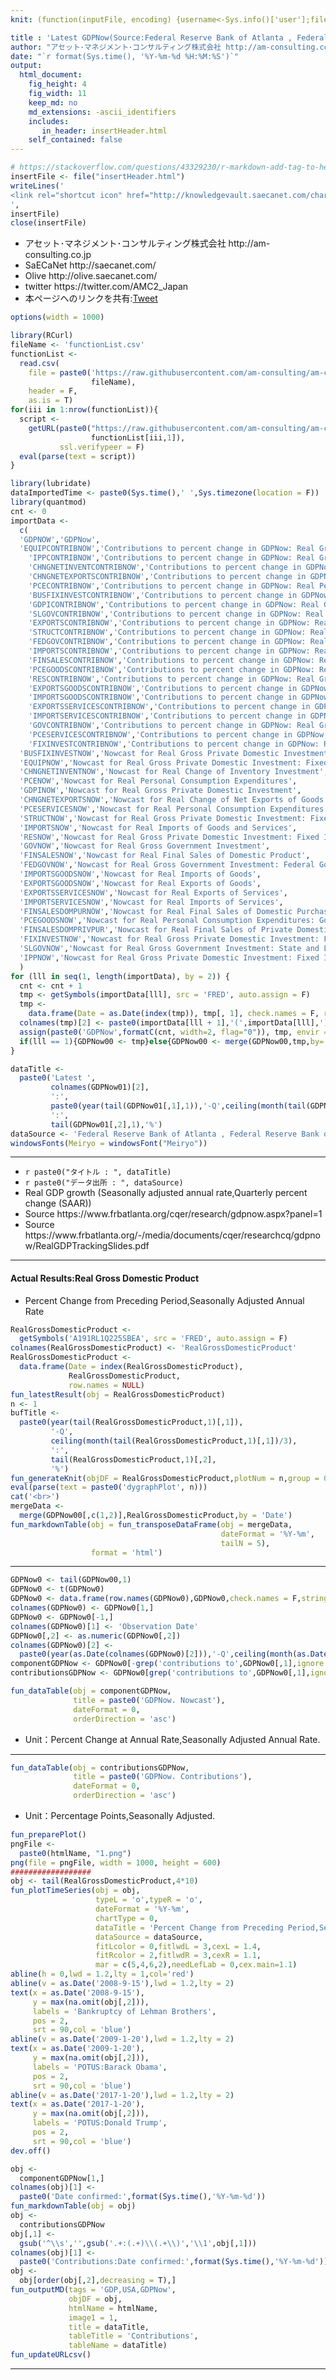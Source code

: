 ```yaml
---
knit: (function(inputFile, encoding) {username<-Sys.info()['user'];fileName<-'defaultPath.csv';pathToFile <-paste0('C:/Users/', username,'/Desktop/pathToCSV/');setwd(pathToFile);buf0<-read.csv(fileName,header = F,skip = 0,stringsAsFactor = F,check.names = F,fileEncoding = 'utf-8');timeStamp<-format(Sys.time(),'%Y%m%d%H%M%S');htmlName<-'LatestGDPNow';rmarkdown::render(inputFile, encoding = encoding, output_file = paste0('C:/Users/',username,buf0[2,1],'charts/','am-consulting.co.jp-',htmlName,'.html')) })

title : 'Latest GDPNow(Source:Federal Reserve Bank of Atlanta , Federal Reserve Bank of St.Louis)'
author: "アセット･マネジメント･コンサルティング株式会社 http://am-consulting.co.jp"
date: "`r format(Sys.time(), '%Y-%m-%d %H:%M:%S')`"
output: 
  html_document:
    fig_height: 4
    fig_width: 11
    keep_md: no
    md_extensions: -ascii_identifiers
    includes:
       in_header: insertHeader.html
    self_contained: false
---
```


```r
# https://stackoverflow.com/questions/43329230/r-markdown-add-tag-to-head-of-html-output/43334558#43334558
insertFile <- file("insertHeader.html")
writeLines('
<link rel="shortcut icon" href="http://knowledgevault.saecanet.com/charts/indicator/favicon-bar-chart.ico">
',
insertFile)
close(insertFile)
```

<link href="http://knowledgevault.saecanet.com/components/rmarkdown-html.css" rel="stylesheet">
<script src="http://knowledgevault.saecanet.com/components/JavascriptCode.js"></script>
<style>.main-container {max-width : 1100px;}</style>
<style>table:not(#amcc) {font-size: 85%;}</style>

- アセット･マネジメント･コンサルティング株式会社 http://am-consulting.co.jp
- SaECaNet http://saecanet.com/
- Olive http://olive.saecanet.com/
- twitter https://twitter.com/AMC2_Japan
- 本ページへのリンクを共有:<a href="https://twitter.com/share" class="twitter-share-button" data-via="AMC2_Japan" data-size="large">Tweet</a> <script>!function(d,s,id){var js,fjs=d.getElementsByTagName(s)[0],p=/^http:/.test(d.location)?'http':'https';if(!d.getElementById(id)){js=d.createElement(s);js.id=id;js.src=p+'://platform.twitter.com/widgets.js';fjs.parentNode.insertBefore(js,fjs);}}(document, 'script', 'twitter-wjs');</script>

```r
options(width = 1000)
```

```r
library(RCurl)
fileName <- 'functionList.csv'
functionList <-
  read.csv(
    file = paste0('https://raw.githubusercontent.com/am-consulting/am-consulting.github.io/master/csv/',
                  fileName),
    header = F,
    as.is = T)
for(iii in 1:nrow(functionList)){
  script <- 
    getURL(paste0("https://raw.githubusercontent.com/am-consulting/am-consulting.github.io/master/", 
                  functionList[iii,1]),
           ssl.verifypeer = F)
  eval(parse(text = script))
}
```

```r
library(lubridate)
dataImportedTime <- paste0(Sys.time(),' ',Sys.timezone(location = F))
library(quantmod)
cnt <- 0
importData <-
  c(
  'GDPNOW','GDPNow',
  'EQUIPCONTRIBNOW','Contributions to percent change in GDPNow: Real Gross Private Domestic Investment: Fixed Investment: Business: Equipment',
	'IPPCONTRIBNOW','Contributions to percent change in GDPNow: Real Gross Private Domestic Investment: Fixed Investment: Business: Intellectual Property Products',
	'CHNGNETINVENTCONTRIBNOW','Contributions to percent change in GDPNow: Real Change of Inventory Investment',
	'CHNGNETEXPORTSCONTRIBNOW','Contributions to percent change in GDPNow: Real Change of Net Exports of Goods and Services',
	'PCECONTRIBNOW','Contributions to percent change in GDPNow: Real Personal Consumption Expenditures',
	'BUSFIXINVESTCONTRIBNOW','Contributions to percent change in GDPNow: Real Gross Private Domestic Investment: Fixed Investment: Business',
	'GDPICONTRIBNOW','Contributions to percent change in GDPNow: Real Gross Private Domestic Investment',
	'SLGOVCONTRIBNOW','Contributions to percent change in GDPNow: Real Gross Government Investment: State and Local Government',
	'EXPORTSCONTRIBNOW','Contributions to percent change in GDPNow: Real Exports of Goods and Services',
	'STRUCTCONTRIBNOW','Contributions to percent change in GDPNow: Real Gross Private Domestic Investment: Fixed Investment: Business: Structures ',
	'FEDGOVCONTRIBNOW','Contributions to percent change in GDPNow: Real Gross Government Investment: Federal Government',
	'IMPORTSCONTRIBNOW','Contributions to percent change in GDPNow: Real Imports of Goods and Services',
	'FINSALESCONTRIBNOW','Contributions to percent change in GDPNow: Real Final Sales of Domestic Product',
	'PCEGOODSCONTRIBNOW','Contributions to percent change in GDPNow: Real Personal Consumption Expenditures: Goods',
	'RESCONTRIBNOW','Contributions to percent change in GDPNow: Real Gross Private Domestic Investment: Fixed Investment: Residential',
	'EXPORTSGOODSCONTRIBNOW','Contributions to percent change in GDPNow: Real Exports of Goods',
	'IMPORTSGOODSCONTRIBNOW','Contributions to percent change in GDPNow: Real Imports of Goods',
	'EXPORTSSERVICESCONTRIBNOW','Contributions to percent change in GDPNow: Real Exports of Services',
	'IMPORTSERVICESCONTRIBNOW','Contributions to percent change in GDPNow: Real Imports of Services',
	'GOVCONTRIBNOW','Contributions to percent change in GDPNow: Real Gross Government Investment',
	'PCESERVICESCONTRIBNOW','Contributions to percent change in GDPNow: Real Personal Consumption Expenditures: Services',
	'FIXINVESTCONTRIBNOW','Contributions to percent change in GDPNow: Real Gross Private Domestic Investment: Fixed Investment',
  'BUSFIXINVESTNOW','Nowcast for Real Gross Private Domestic Investment: Fixed Investment: Business',
  'EQUIPNOW','Nowcast for Real Gross Private Domestic Investment: Fixed Investment: Business: Equipment',
  'CHNGNETINVENTNOW','Nowcast for Real Change of Inventory Investment',
  'PCENOW','Nowcast for Real Personal Consumption Expenditures',
  'GDPINOW','Nowcast for Real Gross Private Domestic Investment',
  'CHNGNETEXPORTSNOW','Nowcast for Real Change of Net Exports of Goods and Services',
  'PCESERVICESNOW','Nowcast for Real Personal Consumption Expenditures: Services',
  'STRUCTNOW','Nowcast for Real Gross Private Domestic Investment: Fixed Investment: Business: Structures',
  'IMPORTSNOW','Nowcast for Real Imports of Goods and Services',
  'RESNOW','Nowcast for Real Gross Private Domestic Investment: Fixed Investment: Residential',
  'GOVNOW','Nowcast for Real Gross Government Investment',
  'FINSALESNOW','Nowcast for Real Final Sales of Domestic Product',
  'FEDGOVNOW','Nowcast for Real Gross Government Investment: Federal Government',
  'IMPORTSGOODSNOW','Nowcast for Real Imports of Goods',
  'EXPORTSGOODSNOW','Nowcast for Real Exports of Goods',
  'EXPORTSSERVICESNOW','Nowcast for Real Exports of Services',
  'IMPORTSERVICESNOW','Nowcast for Real Imports of Services',
  'FINSALESDOMPURNOW','Nowcast for Real Final Sales of Domestic Purchasers',
  'PCEGOODSNOW','Nowcast for Real Personal Consumption Expenditures: Goods',
  'FINSALESDOMPRIVPUR','Nowcast for Real Final Sales of Private Domestic Purchasers',
  'FIXINVESTNOW','Nowcast for Real Gross Private Domestic Investment: Fixed Investment',
  'SLGOVNOW','Nowcast for Real Gross Government Investment: State and Local Government',
  'IPPNOW','Nowcast for Real Gross Private Domestic Investment: Fixed Investment: Business: Intellectual Property Products'
  )
for (lll in seq(1, length(importData), by = 2)) {
  cnt <- cnt + 1
  tmp <- getSymbols(importData[lll], src = 'FRED', auto.assign = F)
  tmp <-
    data.frame(Date = as.Date(index(tmp)), tmp[, 1], check.names = F, row.names = NULL, stringsAsFactors = F)
  colnames(tmp)[2] <- paste0(importData[lll + 1],'(',importData[lll],')')
  assign(paste0('GDPNow',formatC(cnt, width=2, flag="0")), tmp, envir = .GlobalEnv)
  if(lll == 1){GDPNow00 <- tmp}else{GDPNow00 <- merge(GDPNow00,tmp,by='Date')}
}
```

```r
dataTitle <- 
  paste0('Latest ',
         colnames(GDPNow01)[2],
         ':',
         paste0(year(tail(GDPNow01[,1],1)),'-Q',ceiling(month(tail(GDPNow01[,1],1))/3)),
         ':',
         tail(GDPNow01[,2],1),'%')
dataSource <- 'Federal Reserve Bank of Atlanta , Federal Reserve Bank of St.Louis'
windowsFonts(Meiryo = windowsFont("Meiryo"))
```

***

- `r paste0("タイトル : ", dataTitle)`
- `r paste0("データ出所 : ", dataSource)`
- Real GDP growth (Seasonally adjusted annual rate,Quarterly percent change (SAAR))
- Source https://www.frbatlanta.org/cqer/research/gdpnow.aspx?panel=1
- Source https://www.frbatlanta.org/-/media/documents/cqer/researchcq/gdpnow/RealGDPTrackingSlides.pdf

***

#### Actual Results:Real Gross Domestic Product
- Percent Change from Preceding Period,Seasonally Adjusted Annual Rate

```r
RealGrossDomesticProduct <-
  getSymbols('A191RL1Q225SBEA', src = 'FRED', auto.assign = F)
colnames(RealGrossDomesticProduct) <- 'RealGrossDomesticProduct'
RealGrossDomesticProduct <-
  data.frame(Date = index(RealGrossDomesticProduct),
             RealGrossDomesticProduct, 
             row.names = NULL)
fun_latestResult(obj = RealGrossDomesticProduct)
n <- 1
bufTitle <-
  paste0(year(tail(RealGrossDomesticProduct,1)[,1]),
         '-Q',
         ceiling(month(tail(RealGrossDomesticProduct,1)[,1])/3),
         ':',
         tail(RealGrossDomesticProduct,1)[,2],
         '%')
fun_generateKnit(objDF = RealGrossDomesticProduct,plotNum = n,group = 0,barPlot = 1)
eval(parse(text = paste0('dygraphPlot', n)))
cat('<br>')
mergeData <-
  merge(GDPNow00[,c(1,2)],RealGrossDomesticProduct,by = 'Date')
fun_markdownTable(obj = fun_transposeDataFrame(obj = mergeData,
                                               dateFormat = '%Y-%m',
                                               tailN = 5),
                  format = 'html')
```

***

```r
GDPNow0 <- tail(GDPNow00,1)
GDPNow0 <- t(GDPNow0)
GDPNow0 <- data.frame(row.names(GDPNow0),GDPNow0,check.names = F,stringsAsFactors = F,row.names = NULL)
colnames(GDPNow0) <- GDPNow0[1,]
GDPNow0 <- GDPNow0[-1,]
colnames(GDPNow0)[1] <- 'Observation Date'
GDPNow0[,2] <- as.numeric(GDPNow0[,2])
colnames(GDPNow0)[2] <- 
  paste0(year(as.Date(colnames(GDPNow0)[2])),'-Q',ceiling(month(as.Date(colnames(GDPNow0)[2]))/3))
componentGDPNow <- GDPNow0[-grep('contributions to',GDPNow0[,1],ignore.case = T),]
contributionsGDPNow <- GDPNow0[grep('contributions to',GDPNow0[,1],ignore.case = T),]
```

```r
fun_dataTable(obj = componentGDPNow,
              title = paste0('GDPNow. Nowcast'),
              dateFormat = 0,
              orderDirection = 'asc')
```

- Unit：Percent Change at Annual Rate,Seasonally Adjusted Annual Rate.

***

```r
fun_dataTable(obj = contributionsGDPNow,
              title = paste0('GDPNow. Contributions'),
              dateFormat = 0,
              orderDirection = 'asc')
```

- Unit：Percentage Points,Seasonally Adjusted.

```r
fun_preparePlot()
pngFile <-
  paste0(htmlName, "1.png")
png(file = pngFile, width = 1000, height = 600)
##################
obj <- tail(RealGrossDomesticProduct,4*10)
fun_plotTimeSeries(obj = obj,
                   typeL = 'o',typeR = 'o',
                   dateFormat = '%Y-%m',
                   chartType = 0,
                   dataTitle = 'Percent Change from Preceding Period,Seasonally Adjusted Annual Rate',
                   dataSource = dataSource,
                   fitLcolor = 0,fitlwdL = 3,cexL = 1.4,
                   fitRcolor = 2,fitlwdR = 3,cexR = 1.1,
                   mar = c(5,4,6,2),needLefLab = 0,cex.main=1.1)
abline(h = 0,lwd = 1.2,lty = 1,col='red')
abline(v = as.Date('2008-9-15'),lwd = 1.2,lty = 2)
text(x = as.Date('2008-9-15'),
     y = max(na.omit(obj[,2])),
     labels = 'Bankruptcy of Lehman Brothers',
     pos = 2,
     srt = 90,col = 'blue')
abline(v = as.Date('2009-1-20'),lwd = 1.2,lty = 2)
text(x = as.Date('2009-1-20'),
     y = max(na.omit(obj[,2])),
     labels = 'POTUS:Barack Obama',
     pos = 2,
     srt = 90,col = 'blue')
abline(v = as.Date('2017-1-20'),lwd = 1.2,lty = 2)
text(x = as.Date('2017-1-20'),
     y = max(na.omit(obj[,2])),
     labels = 'POTUS:Donald Trump',
     pos = 2,
     srt = 90,col = 'blue')
dev.off()
```

```r
obj <- 
  componentGDPNow[1,]
colnames(obj)[1] <-
  paste0('Date confirmed:',format(Sys.time(),'%Y-%m-%d'))
fun_markdownTable(obj = obj)
obj <-
  contributionsGDPNow
obj[,1] <-
  gsub('^\\s','',gsub('.+:(.+)\\(.+\\)','\\1',obj[,1]))
colnames(obj)[1] <-
  paste0('Contributions:Date confirmed:',format(Sys.time(),'%Y-%m-%d'))
obj <-
  obj[order(obj[,2],decreasing = T),]
fun_outputMD(tags = 'GDP,USA,GDPNow',
             objDF = obj,
             htmlName = htmlName,
             image1 = 1,
             title = dataTitle,
             tableTitle = 'Contributions',
             tableName = dataTitle)
fun_updateURLcsv()
```

***
<script>MakeNegative();</script>
<script>
  (function(i,s,o,g,r,a,m){i['GoogleAnalyticsObject']=r;i[r]=i[r]||function(){
  (i[r].q=i[r].q||[]).push(arguments)},i[r].l=1*new Date();a=s.createElement(o),
  m=s.getElementsByTagName(o)[0];a.async=1;a.src=g;m.parentNode.insertBefore(a,m)
  })(window,document,'script','https://www.google-analytics.com/analytics.js','ga');

  ga('create', 'UA-3077339-5', 'auto');
  ga('send', 'pageview');

</script>

<!--

--- 
tags : [GDPNow,Federal Reserve Bank of Atlanta , Federal Reserve Bank of St.Louis] 
published : true
---
# Latest GDPNow(GDPNOW):2017-Q1:0.6328%
## 統計データ概要

***

| Date confirmed:2017-04-14| 2017-Q1|
|-------------------------:|-------:|
|            GDPNow(GDPNOW)|  0.6328|

***


|          Contributions:Date confirmed:2017-04-14| 2017-Q1|
|------------------------------------------------:|-------:|
|             Real Final Sales of Domestic Product|  1.3438|
|                                 Fixed Investment|  1.0622|
|               Real Exports of Goods and Services|  0.7233|
|                            Real Exports of Goods|  0.6625|
|                                         Business|  0.6104|
|                                      Residential|  0.4518|
|           Real Personal Consumption Expenditures|  0.3919|
|           Real Gross Private Domestic Investment|  0.3512|
|                                        Equipment|  0.3061|
|                                         Services|  0.2178|
|                   Intellectual Property Products|  0.1885|
|                                            Goods|   0.174|
|                                       Structures|  0.1159|
|                               Federal Government|  0.0899|
|                         Real Exports of Services|  0.0608|
|                 Real Gross Government Investment| -0.0187|
|                         Real Imports of Services| -0.0829|
| Real Change of Net Exports of Goods and Services| -0.0916|
|                       State and Local Government| -0.1086|
|              Real Change of Inventory Investment|  -0.711|
|                            Real Imports of Goods|  -0.732|
|               Real Imports of Goods and Services| -0.8149|





***
	
## データテーブル･チャート
Link - [データテーブル･チャート](http://knowledgevault.saecanet.com/charts/am-consulting.co.jp-LatestGDPNow.html)
<iframe src="http://knowledgevault.saecanet.com/charts/am-consulting.co.jp-LatestGDPNow.html" width="100%" height="800px"></iframe>

-->

